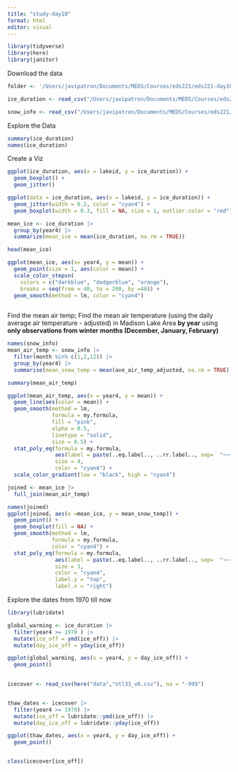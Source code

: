 ```yaml
---
title: "study-day10"
format: html
editor: visual
---
```


```r
library(tidyverse)
library(here)
library(janitor)

```

Download the data

```r
folder <- '/Users/javipatron/Documents/MEDS/Courses/eds221/eds221-day10-activities/data'

ice_duration <- read_csv("/Users/javipatron/Documents/MEDS/Courses/eds221/eds221-day10-activities/data/ntl33_v7.csv", na = "-999")

snow_info <- read_csv("/Users/javipatron/Documents/MEDS/Courses/eds221/eds221-day10-activities/data/ntl20_v6.csv")
```

Explore the Data

```r

summary(ice_duration)
names(ice_duration)


```

Create a Viz

```r

ggplot(ice_duration, aes(x = lakeid, y = ice_duration)) + 
  geom_boxplot() +
  geom_jitter()
```

```r

ggplot(data = ice_duration, aes(x = lakeid, y = ice_duration)) +
  geom_jitter(width = 0.2, color = "cyan4") +
  geom_boxplot(width = 0.3, fill = NA, size = 1, outlier.color = "red")
```

```r

mean_ice <- ice_duration |> 
  group_by(year4) |> 
  summarize(mean_ice = mean(ice_duration, na.rm = TRUE))

head(mean_ice)

```

```r

ggplot(mean_ice, aes(x= year4, y = mean)) +
  geom_point(size = 1, aes(color = mean)) +
  scale_color_stepsn(
    colors = c("darkblue", "dodgerblue", "orange"),
    breaks = seq(from = 40, to = 200, by =40)) +
  geom_smooth(method = lm, color = "cyan4")
  
```

Find the mean air temp; Find the mean air temperature (using the daily average air temperature - adjusted) in Madison Lake Area **by year** using **only observations from winter months (December, January, February)**

```r
names(snow_info)
mean_air_temp <- snow_info |> 
  filter(month %in% c(1,2,12)) |> 
  group_by(year4) |> 
  summarise(mean_snow_temp = mean(ave_air_temp_adjusted, na.rm = TRUE))

summary(mean_air_temp)

```

```r

ggplot(mean_air_temp, aes(x = year4, y = mean)) +
  geom_line(aes(color = mean)) +
  geom_smooth(method = lm,
              formula = my.formula,
              fill = "pink",
              alpha = 0.5,
              linetype = "solid",
              size = 0.5) +
  stat_poly_eq(formula = my.formula,
               aes(label = paste(..eq.label.., ..rr.label.., sep=  "~~~")), 
               size = 4, 
               color = "cyan4") +
  scale_color_gradient(low = "black", high = "cyan4")
```

```r
joined <- mean_ice |> 
  full_join(mean_air_temp)
```

```r
names(joined)
ggplot(joined, aes(x =mean_ice, y = mean_snow_temp)) +
  geom_point() + 
  geom_boxplot(fill = NA) +
  geom_smooth(method = lm,
              formula = my.formula,
              color = "cyan4") +
  stat_poly_eq(formula = my.formula,
               aes(label = paste(..eq.label.., ..rr.label.., sep=  "~~~~~")), 
               size = 3, 
               color = "cyan4",
               label.y = "top",
               label.x = "right")
```

Explore the dates from 1970 till now

```r

library(lubridate)

global_warming <- ice_duration |> 
  filter(year4 >= 1970 ) |> 
  mutate(ice_off = ymd(ice_off)) |> 
  mutate(day_ice_off = yday(ice_off))

ggplot(global_warming, aes(x = year4, y = day_ice_off)) +
  geom_point()
  
```

```r

icecover <- read_csv(here("data","ntl33_v8.csv"), na = "-999")


thaw_dates <- icecover |> 
  filter(year4 >= 1970) |> 
  mutate(ice_off = lubridate::ymd(ice_off)) |> 
  mutate(day_ice_off = lubridate::yday(ice_off))

ggplot(thaw_dates, aes(x = year4, y = day_ice_off)) +
  geom_point()


class(icecover[ice_off])

```

